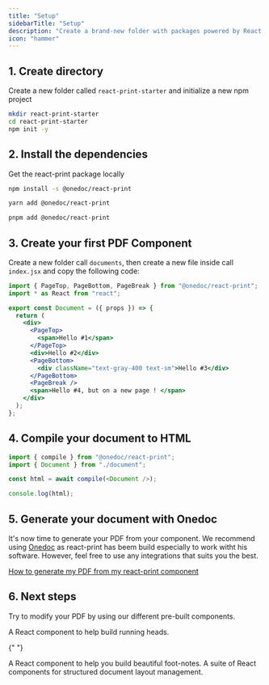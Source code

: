 ```yaml
---
title: "Setup"
sidebarTitle: "Setup"
description: "Create a brand-new folder with packages powered by React Print."
icon: "hammer"
---
```


## 1. Create directory

Create a new folder called `react-print-starter` and initialize a new npm project

```sh
mkdir react-print-starter
cd react-print-starter
npm init -y
```

## 2. Install the dependencies

Get the react-print package locally

<CodeGroup>

```sh npm
npm install -s @onedoc/react-print
```

```sh yarn
yarn add @onedoc/react-print
```

```sh pnpm
pnpm add @onedoc/react-print
```

</CodeGroup>

## 3. Create your first PDF Component

Create a new folder call `documents`, then create a new file inside call `index.jsx` and copy the following code:

```jsx document/index.tsx
import { PageTop, PageBottom, PageBreak } from "@onedoc/react-print";
import * as React from "react";

export const Document = ({ props }) => {
  return (
    <div>
      <PageTop>
        <span>Hello #1</span>
      </PageTop>
      <div>Hello #2</div>
      <PageBottom>
        <div className="text-gray-400 text-sm">Hello #3</div>
      </PageBottom>
      <PageBreak />
      <span>Hello #4, but on a new page ! </span>
    </div>
  );
};
```

## 4. Compile your document to HTML

```js index.tsx
import { compile } from "@onedoc/react-print";
import { Document } from "./document";

const html = await compile(<Document />);

console.log(html);
```

## 5. Generate your document with Onedoc

It's now time to generate your PDF from your component. We recommend using [Onedoc](/integrations/onedoc) as react-print has beem build especially to work witht his software. However, feel free to use any integrations that suits you the best.

[How to generate my PDF from my react-print component](/integrations/onedoc)

## 6. Next steps

Try to modify your PDF by using our different pre-built components.

<CardGroup>
  <Card title="Headings" icon='up' href="/components/headings">
    A React component to help build running heads.
  </Card>

{" "}

<Card title="Footnote" icon="file" href="/components/footnote">
  A React component to help you build beautiful foot-notes.
</Card>

  <Card title="Shell" icon='table-layout' href="/components/button">
    A suite of React components for structured document layout management.
  </Card>
</CardGroup>
